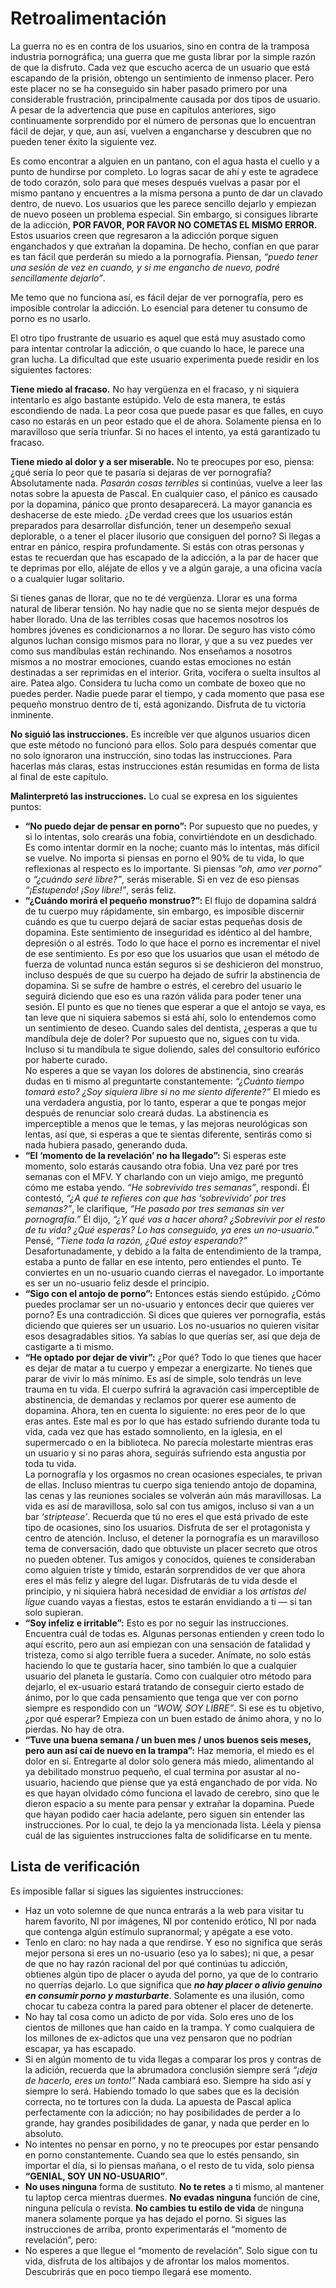 # Retroalimentación {#retroalimentacion}

La guerra no es en contra de los usuarios, sino en contra de la tramposa industria pornográfica; una guerra que me gusta librar por la simple razón de que la disfruto. Cada vez que escucho acerca de un usuario que está escapando de la prisión, obtengo un sentimiento de inmenso placer. Pero este placer no se ha conseguido sin haber pasado primero por una considerable frustración, principalmente causada por dos tipos de usuario. A pesar de la advertencia que puse en capítulos anteriores, sigo continuamente sorprendido por el número de personas que lo encuentran fácil de dejar, y que, aun así, vuelven a engancharse y descubren que no pueden tener éxito la siguiente vez.

Es como encontrar a alguien en un pantano, con el agua hasta el cuello y a punto de hundirse por completo. Lo logras sacar de ahí y este te agradece de todo corazón, solo para que meses después vuelvas a pasar por el mismo pantano y encuentres a la misma persona a punto de dar un clavado dentro, de nuevo. Los usuarios que les parece sencillo dejarlo y empiezan de nuevo poseen un problema especial. Sin embargo, si consigues librarte de la adicción, **POR FAVOR, POR FAVOR NO COMETAS EL MISMO ERROR.** Estos usuarios creen que regresaron a la adicción porque siguen enganchados y que extrañan la dopamina. De hecho, confían en que parar es tan fácil que perderán su miedo a la pornografía. Piensan, _"puedo tener una sesión de vez en cuando, y si me engancho de nuevo, podré sencillamente dejarlo"_.

Me temo que no funciona así, es fácil dejar de ver pornografía, pero es imposible controlar la adicción. Lo esencial para detener tu consumo de porno es no usarlo.

El otro tipo frustrante de usuario es aquel que está muy asustado como para intentar controlar la adicción, o que cuando lo hace, le parece una gran lucha. La dificultad que este usuario experimenta puede residir en los siguientes factores:

**Tiene miedo al fracaso.** No hay vergüenza en el fracaso, y ni siquiera intentarlo es algo bastante estúpido. Velo de esta manera, te estás escondiendo de nada. La peor cosa que puede pasar es que falles, en cuyo caso no estarás en un peor estado que el de ahora. Solamente piensa en lo maravilloso que sería triunfar. Si no haces el intento, ya está garantizado tu fracaso.

**Tiene miedo al dolor y a ser miserable.** No te preocupes por eso, piensa: ¿qué sería lo peor que te pasaría si dejaras de ver pornografía? Absolutamente nada. _Pasarán cosas terribles_ si continúas, vuelve a leer las notas sobre la apuesta de Pascal. En cualquier caso, el pánico es causado por la dopamina, pánico que pronto desaparecerá. La mayor ganancia es deshacerse de este miedo. ¿De verdad crees que los usuarios están preparados para desarrollar disfunción, tener un desempeño sexual deplorable, o a tener el placer ilusorio que consiguen del porno? Si llegas a entrar en pánico, respira profundamente. Si estás con otras personas y estas te recuerdan que has escapado de la adicción, a la par de hacer que te deprimas por ello, aléjate de ellos y ve a algún garaje, a una oficina vacía o a cualquier lugar solitario.

Si tienes ganas de llorar, que no te dé vergüenza. Llorar es una forma natural de liberar tensión. No hay nadie que no se sienta mejor después de haber llorado. Una de las terribles cosas que hacemos nosotros los hombres jóvenes es condicionarnos a no llorar. De seguro has visto cómo algunos luchan consigo mismos para no llorar, y que a su vez puedes ver como sus mandíbulas están rechinando. Nos enseñamos a nosotros mismos a no mostrar emociones, cuando estas emociones no están destinadas a ser reprimidas en el interior. Grita, vocifera o suelta insultos al aire. Patea algo. Considera tu lucha como un combate de boxeo que no puedes perder. Nadie puede parar el tiempo, y cada momento que pasa ese pequeño monstruo dentro de ti, está agonizando. Disfruta de tu victoria inminente.

**No siguió las instrucciones.** Es increíble ver que algunos usuarios dicen que este método no funcionó para ellos. Solo para después comentar que no solo ignoraron una instrucción, sino todas las instrucciones. Para hacerlas más claras, estas instrucciones están resumidas en forma de lista al final de este capítulo.

**Malinterpretó las instrucciones.** Lo cual se expresa en los siguientes puntos:

* **"No puedo dejar de pensar en porno":** Por supuesto que no puedes, y si lo intentas, solo crearás una fobia, convirtiéndote en un desdichado. Es como intentar dormir en la noche; cuanto más lo intentas, más difícil se vuelve. No importa si piensas en porno el 90% de tu vida, lo que reflexionas al respecto es lo importante. Si piensas _"oh, amo ver porno"_ o _"¿cuándo seré libre?"_, serás miserable. Si en vez de eso piensas _"¡Estupendo! ¡Soy libre!"_, serás feliz.
* **"¿Cuándo morirá el pequeño monstruo?":** El flujo de dopamina saldrá de tu cuerpo muy rápidamente, sin embargo, es imposible discernir cuándo es que tu cuerpo dejará de saciar estas pequeñas dosis de dopamina. Este sentimiento de inseguridad es idéntico al del hambre, depresión o al estrés. Todo lo que hace el porno es incrementar el nivel de ese sentimiento. Es por eso que los usuarios que usan el método de fuerza de voluntad nunca están seguros si se deshicieron del monstruo, incluso después de que su cuerpo ha dejado de sufrir la abstinencia de dopamina. Si se sufre de hambre o estrés, el cerebro del usuario le seguirá diciendo que eso es una razón válida para poder tener una sesión. El punto es que no tienes que esperar a que el antojo se vaya, es tan leve que ni siquiera sabemos si está ahí, solo lo entendemos como un sentimiento de deseo. Cuando sales del dentista, ¿esperas a que tu mandíbula deje de doler? Por supuesto que no, sigues con tu vida. Incluso si tu mandíbula te sigue doliendo, sales del consultorio eufórico por haberte curado.  
No esperes a que se vayan los dolores de abstinencia, sino crearás dudas en ti mismo al preguntarte constantemente: _"¿Cuánto tiempo tomará esto? ¿Soy siquiera libre si no me siento diferente?"_ El miedo es una verdadera angustia, por lo tanto, esperar a que te pongas mejor después de renunciar solo creará dudas. La abstinencia es imperceptible a menos que le temas, y las mejoras neurológicas son lentas, así que, si esperas a que te sientas diferente, sentirás como si nada hubiera pasado, generando duda.
* **"El 'momento de la revelación' no ha llegado":** Si esperas este momento, solo estarás causando otra fobia. Una vez paré por tres semanas con el MFV. Y charlando con un viejo amigo, me preguntó cómo me estaba yendo. _"He sobrevivido tres semanas"_, respondí. Él contestó, _"¿A qué te refieres con que has 'sobrevivido' por tres semanas?"_, le clarifique, _"He pasado por tres semanas sin ver pornografía."_ Él dijo, _"¿Y qué vas a hacer ahora? ¿Sobrevivir por el resto de tu vida? ¿Qué esperas? Lo has conseguido, ya eres un no-usuario."_  
Pensé, _"Tiene toda la razón, ¿Qué estoy esperando?"_ Desafortunadamente, y debido a la falta de entendimiento de la trampa, estaba a punto de fallar en ese intento, pero entiendes el punto. Te conviertes en un no-usuario cuando cierras el navegador. Lo importante es ser un no-usuario feliz desde el principio.
* **"Sigo con el antojo de porno":** Entonces estás siendo estúpido. ¿Cómo puedes proclamar ser un no-usuario y entonces decir que quieres ver porno? Es una contradicción. Si dices que quieres ver pornografía, estás diciendo que quieres ser un usuario. Los no-usuarios no quieren visitar esos desagradables sitios. Ya sabías lo que querías ser, así que deja de castigarte a ti mismo.
* **"He optado por dejar de vivir":** ¿Por qué? Todo lo que tienes que hacer es dejar de matar a tu cuerpo y empezar a energizarte. No tienes que parar de vivir lo más mínimo. Es así de simple, solo tendrás un leve trauma en tu vida. El cuerpo sufrirá la agravación casi imperceptible de abstinencia, de demandas y reclamos por querer ese aumento de dopamina. Ahora, ten en cuenta lo siguiente: no eres peor de lo que eras antes. Este mal es por lo que has estado sufriendo durante toda tu vida, cada vez que has estado somnoliento, en la iglesia, en el supermercado o en la biblioteca. No parecía molestarte mientras eras un usuario y si no paras ahora, seguirás sufriendo esta angustia por toda tu vida.  
La pornografía y los orgasmos no crean ocasiones especiales, te privan de ellas. Incluso mientras tu cuerpo siga teniendo antojo de dopamina, las cenas y las reuniones sociales se volverán aún más maravillosas. La vida es así de maravillosa, solo sal con tus amigos, incluso si van a un bar _'striptease'_. Recuerda que tú no eres el que está privado de este tipo de ocasiones, sino los usuarios. Disfruta de ser el protagonista y centro de atención. Incluso, el detener la pornografía es un maravilloso tema de conversación, dado que obtuviste un placer secreto que otros no pueden obtener. Tus amigos y conocidos, quienes te consideraban como alguien triste y tímido, estarán sorprendidos de ver que ahora eres el más feliz y alegre del lugar. Disfrutarás de tu vida desde el principio, y ni siquiera habrá necesidad de envidiar a los _artistas del ligue_ cuando vayas a fiestas, estos te estarán envidiando a ti — si tan solo supieran.
* **"Soy infeliz e irritable":** Esto es por no seguir las instrucciones. Encuentra cuál de todas es. Algunas personas entienden y creen todo lo aquí escrito, pero aun así empiezan con una sensación de fatalidad y tristeza, como si algo terrible fuera a suceder. Anímate, no solo estás haciendo lo que te gustaría hacer, sino también lo que a cualquier usuario del planeta le gustaría. Como con cualquier otro método para dejarlo, el ex-usuario estará tratando de conseguir cierto estado de ánimo, por lo que cada pensamiento que tenga que ver con porno siempre es respondido con un _"WOW, SOY LIBRE"_. Si ese es tu objetivo, ¿por qué esperar? Empieza con un buen estado de ánimo ahora, y no lo pierdas. No hay de otra.
* **"Tuve una buena semana / un buen mes / unos buenos seis meses, pero aun así caí de nuevo en la trampa":** Haz memoria, el miedo es el dolor en sí. Entregarte al dolor solo genera más miedo, alimentando al ya debilitado monstruo pequeño, el cual termina por asustar al no-usuario, haciendo que piense que ya está enganchado de por vida. No es que hayan olvidado cómo funciona el lavado de cerebro, sino que le dieron espacio a su mente para pensar y extrañar la dopamina. Puede que hayan podido caer hacia adelante, pero siguen sin entender las instrucciones. Por lo cual, te dejo la ya mencionada lista. Léela y piensa cuál de las siguientes instrucciones falta de solidificarse en tu mente.

## Lista de verificación

Es imposible fallar si sigues las siguientes instrucciones:

* Haz un voto solemne de que nunca entrarás a la web para visitar tu harem favorito, NI por imágenes, NI por contenido erótico, NI por nada que contenga algún estímulo supranormal; y apégate a ese voto.
* Tenlo en claro: no hay nada a que rendirse. Y eso no significa que serás mejor persona si eres un no-usuario (eso ya lo sabes); ni que, a pesar de que no hay razón racional del por qué continúas tu adicción, obtienes algún tipo de placer o ayuda del porno, ya que de lo contrario no querrías dejarlo. Lo que significa que _**no hay placer o alivio genuino en consumir porno y masturbarte**_. Solamente es una ilusión, como chocar tu cabeza contra la pared para obtener el placer de detenerte.
* No hay tal cosa como un adicto de por vida. Solo eres uno de los cientos de millones que han caído en la trampa. Y como cualquiera de los millones de ex-adictos que una vez pensaron que no podrían escapar, ya has escapado.
* Si en algún momento de tu vida llegas a comparar los pros y contras de la adición, recuerda que la abrumadora conclusión siempre será _"¡deja de hacerlo, eres un tonto!"_ Nada cambiará eso. Siempre ha sido así y siempre lo será. Habiendo tomado lo que sabes que es la decisión correcta, no te tortures con la duda. La apuesta de Pascal aplica perfectamente con la adicción; no hay posibilidades de perder a lo grande, hay grandes posibilidades de ganar, y nada que perder en lo absoluto.
* No intentes no pensar en porno, y no te preocupes por estar pensando en porno constantemente. Cuando sea que lo estés pensando, sin importar el día, si lo piensas mañana, o el resto de tu vida, solo piensa **"GENIAL, SOY UN NO-USUARIO"**.
* **No uses ninguna** forma de sustituto. **No te retes** a ti mismo, al mantener tu laptop cerca mientras duermes. **No evadas ninguna** función de cine, ninguna película o revista. **No cambies tu estilo de vida** de ninguna manera solamente porque ya has dejado el porno. Si sigues las instrucciones de arriba, pronto experimentarás el "momento de revelación", pero:
* No esperes a que llegue el "momento de revelación". Solo sigue con tu vida, disfruta de los altibajos y de afrontar los malos momentos. Descubrirás que en poco tiempo llegará ese momento.
